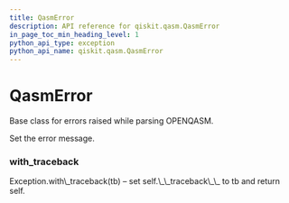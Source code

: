 ```yaml
---
title: QasmError
description: API reference for qiskit.qasm.QasmError
in_page_toc_min_heading_level: 1
python_api_type: exception
python_api_name: qiskit.qasm.QasmError
---
```


# QasmError

<Class id="qiskit.qasm.QasmError" name="QasmError" isDedicatedPage={true} github="https://github.com/qiskit/qiskit/tree/stable/0.14/qiskit/qasm/exceptions.py" signature="QasmError(*msg)">
  Base class for errors raised while parsing OPENQASM.

  Set the error message.

  ### with\_traceback

  <Function id="qiskit.qasm.QasmError.with_traceback" name="with_traceback" signature="with_traceback()">
    Exception.with\_traceback(tb) – set self.\_\_traceback\_\_ to tb and return self.
  </Function>
</Class>


